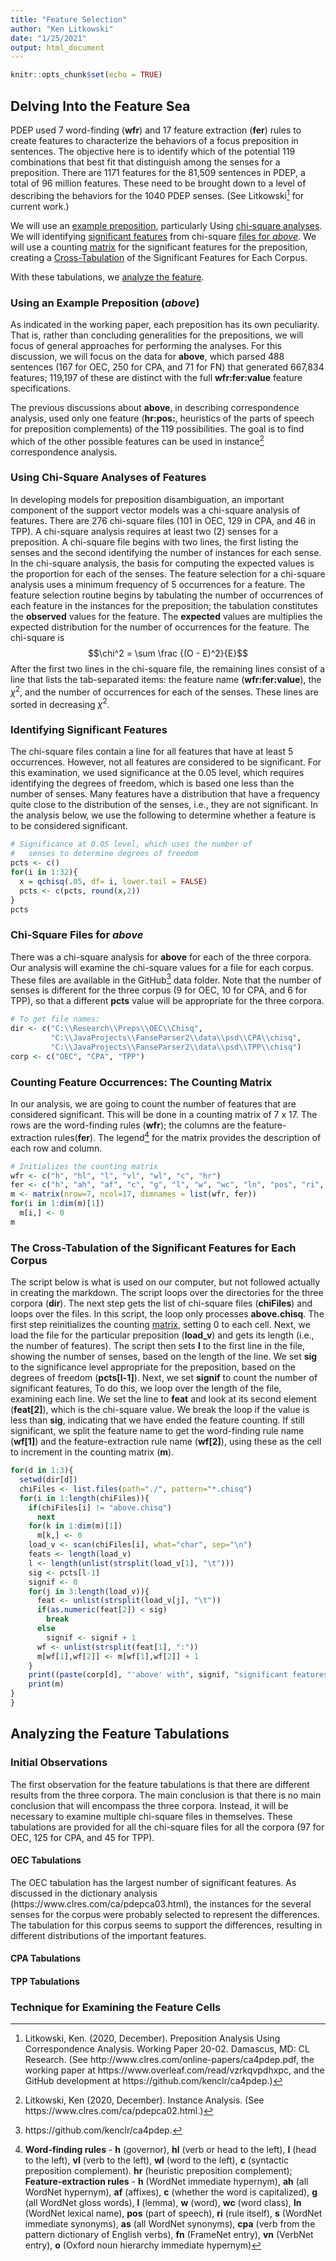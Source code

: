 ```yaml
---
title: "Feature Selection"
author: "Ken Litkowski"
date: "1/25/2021"
output: html_document
---
```


```r
knitr::opts_chunk$set(echo = TRUE)
```

## Delving Into the Feature Sea

PDEP used 7 word-finding (**wfr**) and 17 feature extraction (**fer**) rules to create features to characterize the behaviors of a focus preposition in sentences. The objective here is to identify which of the potential 119 combinations that best fit that distinguish among the senses for a preposition. There are 1171 features for the 81,509 sentences in PDEP, a total of 96 million features. These need to be brought down to a level of describing the behaviors for the 1040 PDEP senses. (See Litkowski[^litk] for current work.) 

We will use an [example preposition](#example), particularly Using [chi-square analyses](#chisq). We will identifying [significant features](#sigfeats) from chi-square [files for _above_](#abovefiles). We will use a counting [matrix](#matrix) for the significant features for the preposition, creating a [Cross-Tabulation](#tabs) of the Significant Features for Each Corpus. 

With these tabulations, we [analyze the feature](#analtabs).

[^litk]: Litkowski, Ken. (2020, December). Preposition Analysis Using Correspondence Analysis. Working Paper 20-02. Damascus, MD: CL Research. (See http://www.clres.com/online-papers/ca4pdep.pdf, the working paper at https://www.overleaf.com/read/vzrkqvpdhxpc, and the GitHub development at https://github.com/kenclr/ca4pdep.)

### Using an Example Preposition (_above_) {#example}

As indicated in the working paper, each preposition has its own peculiarity. That is, rather than concluding generalities for the prepositions, we will focus of general approaches for performing the analyses. For this discussion, we will focus on the data for **above**, which parsed 488 sentences (167 for OEC, 250 for CPA, and 71 for FN) that generated 667,834 features; 119,197 of these are distinct with the full **wfr:fer:value** feature specifications.

The previous discussions about **above**, in describing correspondence analysis, used only one feature (**hr:pos:**, heuristics of the parts of speech for preposition complements) of the 119 possibilities. The goal is to find which of the other possible features can be used in instance[^ianal] correspondence analysis.

[^ianal]: Litkowski, Ken (2020, December). Instance Analysis. (See https://www.clres.com/ca/pdepca02.html.)

### Using Chi-Square Analyses of Features {#chisq}

In developing models for preposition disambiguation, an important component of the support vector models was a chi-square analysis of features. There are 276 chi-square files (101 in OEC, 129 in CPA, and 46 in TPP). A chi-square analysis requires at least two (2) senses for a preposition. A chi-square file begins with two lines, the first listing the senses and the second identifying the number of instances for each sense. In the chi-square analysis, the basis for computing the expected values is the proportion for each of the senses. The feature selection for a chi-square analysis uses a minimum frequency of 5 occurrences for a feature. The feature selection routine begins by tabulating the number of occurrences of each feature in the instances for the preposition; the tabulation constitutes the __observed__ values for the feature. The __expected__ values are multiplies the expected distribution for the number of occurrences for the feature. The chi-square is $$\chi^2 = \sum \frac {(O - E)^2}{E}$$ After the first two lines in the chi-square file, the remaining lines consist of a line that lists the tab-separated items: the feature name (**wfr:fer:value**), the $\chi^2$, and the number of occurrences for each of the senses. These lines are sorted in decreasing $\chi^2$.

### Identifying Significant Features {#sigfeats}

The chi-square files contain a line for all features that have at least 5 occurrences. However, not all features are considered to be significant. For this examination, we used significance at the 0.05 level, which requires identifying the degrees of freedom, which is based one less than the number of senses. Many features have a distribution that have a frequency quite close to the distribution of the senses, i.e., they are not significant. In the analysis below, we use the following to determine whether a feature is to be considered significant.

```r
# Significance at 0.05 level, which uses the number of 
#   senses to determine degrees of freedom
pcts <- c()
for(i in 1:32){
  x = qchisq(.05, df= i, lower.tail = FALSE)
  pcts <- c(pcts, round(x,2))
}
pcts
```

### Chi-Square Files for _above_ {#abovefiles}

There was a chi-square analysis for **above** for each of the three corpora. Our analysis will examine the chi-square values for a file for each corpus. These files are available in the GitHub[^github] data folder. Note that the number of senses is different for the three corpus (9 for OEC, 10 for CPA, and 6 for TPP), so that a different __pcts__ value will be appropriate for the three corpora.

[^github]:https://github.com/kenclr/ca4pdep.

```r
# To get file names:
dir <- c("C:\\Research\\Preps\\OEC\\Chisq",
         "C:\\JavaProjects\\FanseParser2\\data\\psd\\CPA\\chisq",
         "C:\\JavaProjects\\FanseParser2\\data\\psd\\TPP\\chisq")
corp <- c("OEC", "CPA", "TPP")
```

### Counting Feature Occurrences: The Counting Matrix {#matrix}

In our analysis, we are going to count the number of features that are considered significant. This will be done in a counting matrix of 7 x 17. The rows are the word-finding rules (**wfr**); the columns are the feature-extraction rules(**fer**). The legend[^leg] for the matrix provides the description of each row and column.

[^leg]:**__Word-finding rules__** - __h__ (governor), __hl__ (verb or head to the left), __l__ (head to the left), __vl__ (verb to the left), __wl__ (word to the left), __c__ (syntactic preposition complement). __hr__ (heuristic preposition complement); **__Feature-extraction rules__** - __h__ (WordNet immediate hypernym), __ah__ (all WordNet hypernym), __af__ (affixes), __c__ (whether the word is capitalized), __g__ (all WordNet gloss words), __l__ (lemma), __w__ (word), __wc__ (word class), __ln__ (WordNet lexical name), __pos__ (part of speech), __ri__ (rule itself), __s__ (WordNet immediate synonyms), __as__ (all WordNet synonyms), __cpa__ (verb from the pattern dictionary of English verbs), __fn__ (FrameNet entry), __vn__ (VerbNet entry), __o__ (Oxford noun hierarchy immediate hypernym)

```r
# Initializes the counting matrix
wfr <- c("h", "hl", "l", "vl", "wl", "c", "hr")
fer <- c("h", "ah", "af", "c", "g", "l", "w", "wc", "ln", "pos", "ri", "s", "as", "cpa", "fn", "vn", "o")
m <- matrix(nrow=7, ncol=17, dimnames = list(wfr, fer))
for(i in 1:dim(m)[1])
  m[i,] <- 0
m
```

### The Cross-Tabulation of the Significant Features for Each Corpus {#tabs}

The script below is what is used on our computer, but not followed actually in creating the markdown. The script loops over the directories for the three corpora (**dir**). The next step gets the list of chi-square files (**chiFiles**) and loops over the files. In this script, the loop only processes **above.chisq**. The first step reinitializes the counting [matrix](#matrix), setting 0 to each cell. Next, we load the file for the particular preposition (**load_v**) and gets its length (i.e., the number of features). The script then sets **l** to the first line in the file, showing the number of senses, based on the length of the line. We set **sig** to the significance level appropriate for the preposition, based on the degrees of freedom (**pcts[l-1]**). Next, we set **signif** to count the number of significant features, To do this, we loop over the length of the file, examining each line. We set the line to **feat** and look at its second element (**feat[2]**), which is the chi-square value. We break the loop if the value is less than **sig**, indicating that we have ended the feature counting. If still significant, we split the feature name to get the word-finding rule name (**wf[1]**) and the feature-extraction rule name (**wf[2]**), using these as the cell to increment in the counting matrix (**m**).

```r
for(d in 1:3){
  setwd(dir[d])
  chiFiles <- list.files(path="./", pattern="*.chisq")
  for(i in 1:length(chiFiles)){
    if(chiFiles[i] != "above.chisq")
      next
    for(k in 1:dim(m)[1])
      m[k,] <- 0
    load_v <- scan(chiFiles[i], what="char", sep="\n")
    feats <- length(load_v)
    l <- length(unlist(strsplit(load_v[1], "\t")))
    sig <- pcts[l-1]
    signif <- 0
    for(j in 3:length(load_v)){
      feat <- unlist(strsplit(load_v[j], "\t"))
      if(as.numeric(feat[2]) < sig)
        break
      else
        signif <- signif + 1
      wf <- unlist(strsplit(feat[1], ":"))
      m[wf[1],wf[2]] <- m[wf[1],wf[2]] + 1
    }
    print((paste(corp[d], "'above' with", signif, "significant features")))
    print(m)
}
}
```

## Analyzing the Feature Tabulations {#analtabs}

### Initial Observations

The first observation for the feature tabulations is that there are different results from the three corpora. The main conclusion is that there is no main conclusion that will encompass the three corpora. Instead, it will be necessary to examine multiple chi-square files in themselves. These tabulations are provided for all the chi-square files for all the corpora (97 for OEC, 125 for CPA, and 45 for TPP).

#### OEC Tabulations
The OEC tabulation has the largest number of significant features. As discussed in the dictionary analysis (https://www.clres.com/ca/pdepca03.html), the instances for the several senses for the corpus were probably selected to represent the differences. The tabulation for this corpus seems to support the differences, resulting in different distributions of the important features.

#### CPA Tabulations

#### TPP Tabulations

### Technique for Examining the Feature Cells